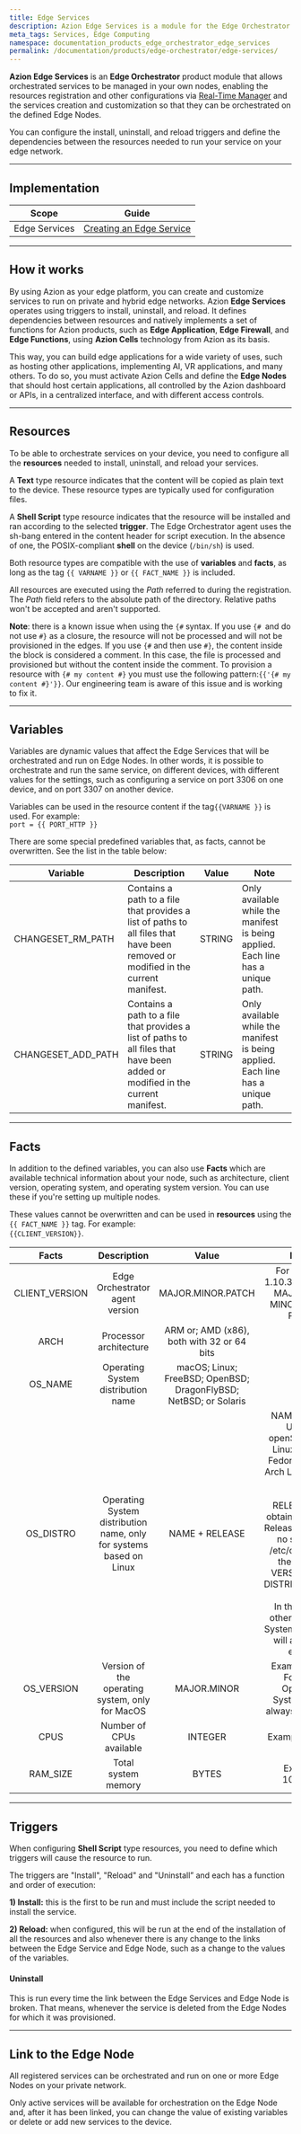 ```yaml
---
title: Edge Services
description: Azion Edge Services is a module for the Edge Orchestrator product that allows orchestrated services to be managed within your own edge infrastructure.
meta_tags: Services, Edge Computing
namespace: documentation_products_edge_orchestrator_edge_services
permalink: /documentation/products/edge-orchestrator/edge-services/
---
```


**Azion Edge Services** is an **Edge Orchestrator** product module that allows orchestrated services to be managed in your own nodes, enabling the resources registration and other configurations via [Real-Time Manager](https://manager.azion.com/) and the services creation and customization so that they can be orchestrated on the defined Edge Nodes.

You can configure the install, uninstall, and reload triggers and define the dependencies between the resources needed to run your service on your edge network.

---

## Implementation

| Scope | Guide |
| - | - | 
| Edge Services| [Creating an Edge Service](/en/documentation/products/guides/edge-services-first-steps/) |

---

## How it works

By using Azion as your edge platform, you can create and customize services to run on private and hybrid edge networks. Azion **Edge Services** operates using triggers to install, uninstall, and reload. It defines dependencies between resources and natively implements a set of functions for Azion products, such as **Edge Application**, **Edge Firewall**, and **Edge Functions**, using **Azion Cells** technology from Azion as its basis.

This way, you can build edge applications for a wide variety of uses, such as hosting other applications, implementing AI, VR applications, and many others. To do so, you must activate Azion Cells and define the **Edge Nodes** that should host certain applications, all controlled by the Azion dashboard or APIs, in a centralized interface, and with different access controls.

---

## Resources

To be able to orchestrate services on your device, you need to configure all the **resources** needed to install, uninstall, and reload your services.

A **Text** type resource indicates that the content will be copied as plain text to the device. These resource types are typically used for configuration files.

A **Shell Script** type resource indicates that the resource will be installed and ran according to the selected **trigger**. The Edge Orchestrator agent uses the sh-bang entered in the content header for script execution. In the absence of one, the POSIX-compliant **shell** on the device (`/bin/sh`) is used.

Both resource types are compatible with the use of **variables** and **facts**, as long as the tag `{{ VARNAME }}` or `{{ FACT_NAME }}` is included.

All resources are executed using the *Path* referred to during the registration. The *Path* field refers to the absolute path of the directory. Relative paths won't be accepted and aren't supported.

**Note**: there is a known issue when using the `{#` syntax. If you use `{# `and do not use `#}` as a closure, the resource will not be processed and will not be provisioned in the edges. If you use `{#` and then use `#}`, the content inside the block is considered a comment. In this case, the file is processed and provisioned but without the content inside the comment. To provision a resource with `{# my content #}` you must use the following pattern:`{{'{# my content #}'}}`. Our engineering team is aware of this issue and is working to fix it.

---

## Variables

Variables are dynamic values that affect the Edge Services that will be orchestrated and run on Edge Nodes. In other words, it is possible to orchestrate and run the same service, on different devices, with different values for the settings, such as configuring a service on port 3306 on one device, and on port 3307 on another device.

Variables can be used in the resource content if the tag`{{VARNAME }}` is used. For example: <br />`port = {{ PORT_HTTP }}`

There are some special predefined variables that, as facts, cannot be overwritten. See the list in the table below:

| Variable | Description | Value | Note |
| --- | --- | --- | --- |
| CHANGESET_RM_PATH | Contains a path to a file that provides a list of paths to all files that have been removed or modified in the current manifest. | STRING | Only available while the manifest is being applied. Each line has a unique path. |
| CHANGESET_ADD_PATH | Contains a path to a file that provides a list of paths to all files that have been added or modified in the current manifest. | STRING | Only available while the manifest is being applied. Each line has a unique path. |

---

## Facts

In addition to the defined variables, you can also use **Facts** which are available technical information about your node, such as architecture, client version, operating system, and operating system version. You can use these if you're setting up multiple nodes.

These values cannot be overwritten and can be used in **resources** using the `{{ FACT_NAME }}` tag. For example:<br /> `{{CLIENT_VERSION}}`.

| Facts | Description | Value | Notes |
| :---: | :---: | :---: | :---: |
| CLIENT_VERSION | Edge Orchestrator agent version | MAJOR.MINOR.PATCH | For example: 1.10.3, where 1 is MAJOR, 10 is MINOR and 3 is PATCH |
| ARCH | Processor architecture | ARM or; AMD (x86), both with 32 or 64 bits |  |
| OS_NAME | Operating System distribution name | macOS; Linux; FreeBSD; OpenBSD; DragonFlyBSD; NetBSD; or Solaris |  |
| OS_DISTRO | Operating System distribution name, only for systems based on Linux | NAME + RELEASE | NAME: Debian; Ubuntu; openSUSE; Mint Linux; Gentoo; Fedora; CentOS; Arch Linux or; Kali Linux <br /> <br /> RELEASE: first obtaining via LSB Release, if there is no search in /etc/os-release the value of VERSION_ID or DISTRIB_RELEASE <br /> <br /> In the case of other Operating Systems the value will always be empty. |
| OS_VERSION | Version of the operating system, only for MacOS | MAJOR.MINOR | Example: 10.5. For other Operating Systems it will always be empty. |
| CPUS | Number of CPUs available | INTEGER | Example: 1, 2, 4. |
| RAM_SIZE | Total system memory | BYTES | Example: 1048576 |

---

## Triggers

When configuring **Shell Script** type resources, you need to define which triggers will cause the resource to run.

The triggers are "Install", "Reload" and "Uninstall” and each has a function and order of execution:

**1) Install:** this is the first to be run and must include the script needed to install the service.

**2) Reload:** when configured, this will be run at the end of the installation of all the resources and also whenever there is any change to the links between the Edge Service and Edge Node, such as a change to the values of the variables.

#### Uninstall

This is run every time the link between the Edge Services and Edge Node is broken. That means, whenever the service is deleted from the Edge Nodes for which it was provisioned.

---

## Link to the Edge Node

All registered services can be orchestrated and run on one or more Edge Nodes on your private network.

Only active services will be available for orchestration on the Edge Node and, after it has been linked, you can change the value of existing variables or delete or add new services to the device.
